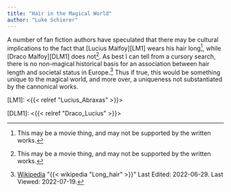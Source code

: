 ```yaml
---
title: "Hair in the Magical World"
author: "Luke Schierer"
---
```


A number of fan fiction authors have speculated that there may be cultural
implications to the fact that [Lucius Malfoy][LM1] wears his hair
long[^220719-1], while [Draco Malfoy][DLM1] does not[^220719-2].  As best I can
tell from a cursory search, there is no non-magical historical basis for an
association between hair length and societal status in Europe.[^220719-3]  Thus
if true, this would be something unique to the magical world, and more over, a
uniqueness not substantiated by the cannonical works.

[LM1]: <{{< relref "Lucius_Abraxas" >}}>

[DLM1]: <{{< relref "Draco_Lucius" >}}>

[^220719-1]: This may be a movie thing, and may not be supported by the written works.

[^220719-2]: This may be a movie thing, and may not be supported by the written works.

[^220719-3]: [Wikipedia](https://en.wikipedia.org/)
    "{{< wikipedia "Long_hair" >}}"
    Last Edited: 2022-06-29. Last Viewed: 2022-07-19.
